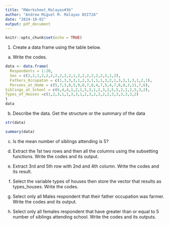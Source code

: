 ```yaml
---
title: "RWorksheet_Malayas#3b"
author: "Andrew Miguel M. Malayas BSIT2A"
date: "2024-10-02"
output: pdf_document
---
```


```r
knitr::opts_chunk$set(echo = TRUE)
```

1. Create a data frame using the table below.

a. Write the codes.

```r
data <- data.frame(
  Respondents = 1:20, 
  Sex = c(2,2,1,2,2,2,2,2,2,2,1,2,2,2,2,2,2,2,1,2),
  Fathers_Occupaton = c(1,3,3,3,1,2,3,1,1,1,3,2,1,3,3,1,3,1,2,1),
  Persons_at_Home = c(5,7,3,8,5,9,6,7,8,4,7,5,4,7,8,8,3,11,7,6), 
Siblings_at_School = c(6,4,4,1,2,1,5,3,1,2,3,2,5,5,2,1,2,5,3,2),
Types_of_Houses =c(1,2,3,1,1,3,3,1,2,3,2,3,2,2,3,3,3,3,3,2)
)
data
```



b. Describe the data. Get the structure or the summary of the data
```r

str(data)

summary(data)

```


c. Is the mean number of siblings attending is 5?

d. Extract the 1st two rows and then all the columns using the subsetting functions.
Write the codes and its output.


e. Extract 3rd and 5th row with 2nd and 4th column. Write the codes and its result.

f. Select the variable types of houses then store the vector that results as types_houses.
Write the codes.

g. Select only all Males respondent that their father occupation was farmer. Write the
codes and its output.

h. Select only all females respondent that have greater than or equal to 5 number of
siblings attending school. Write the codes and its outputs.